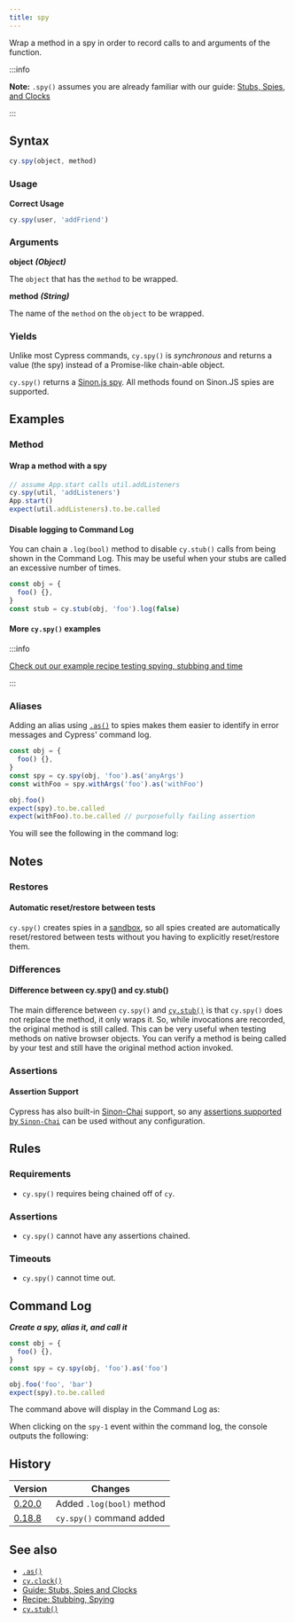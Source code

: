 ```yaml
---
title: spy
---
```


Wrap a method in a spy in order to record calls to and arguments of the
function.

:::info

**Note:** `.spy()` assumes you are already familiar with our guide:
[Stubs, Spies, and Clocks](/guides/guides/stubs-spies-and-clocks)

:::

## Syntax

```javascript
cy.spy(object, method)
```

### Usage

**<Icon name="check-circle" color="green" /> Correct Usage**

```javascript
cy.spy(user, 'addFriend')
```

### Arguments

**<Icon name="angle-right" /> object** **_(Object)_**

The `object` that has the `method` to be wrapped.

**<Icon name="angle-right" /> method** **_(String)_**

The name of the `method` on the `object` to be wrapped.

### Yields [<Icon name="question-circle"/>](/guides/core-concepts/introduction-to-cypress#subject-management)

Unlike most Cypress commands, `cy.spy()` is _synchronous_ and returns a value
(the spy) instead of a Promise-like chain-able object.

`cy.spy()` returns a [Sinon.js spy](https://sinonjs.org/releases/v6.1.5/spies/).
All methods found on Sinon.JS spies are supported.

## Examples

### Method

#### Wrap a method with a spy

```javascript
// assume App.start calls util.addListeners
cy.spy(util, 'addListeners')
App.start()
expect(util.addListeners).to.be.called
```

#### Disable logging to Command Log

You can chain a `.log(bool)` method to disable `cy.stub()` calls from being
shown in the Command Log. This may be useful when your stubs are called an
excessive number of times.

```javascript
const obj = {
  foo() {},
}
const stub = cy.stub(obj, 'foo').log(false)
```

#### More `cy.spy()` examples

:::info

[Check out our example recipe testing spying, stubbing and time](/examples/examples/recipes#stubbing-and-spying)

:::

### Aliases

Adding an alias using [`.as()`](/api/commands/as) to spies makes them easier to
identify in error messages and Cypress' command log.

```javascript
const obj = {
  foo() {},
}
const spy = cy.spy(obj, 'foo').as('anyArgs')
const withFoo = spy.withArgs('foo').as('withFoo')

obj.foo()
expect(spy).to.be.called
expect(withFoo).to.be.called // purposefully failing assertion
```

You will see the following in the command log:

<DocsImage src="/img/api/spy/using-spy-with-alias.png" alt="spies with aliases" ></DocsImage>

## Notes

### Restores

#### Automatic reset/restore between tests

`cy.spy()` creates spies in a
[sandbox](https://sinonjs.org/releases/v6.1.5/sandbox/), so all spies created
are automatically reset/restored between tests without you having to explicitly
reset/restore them.

### Differences

#### Difference between cy.spy() and cy.stub()

The main difference between `cy.spy()` and [`cy.stub()`](/api/commands/stub) is
that `cy.spy()` does not replace the method, it only wraps it. So, while
invocations are recorded, the original method is still called. This can be very
useful when testing methods on native browser objects. You can verify a method
is being called by your test and still have the original method action invoked.

### Assertions

#### Assertion Support

Cypress has also built-in
[Sinon-Chai](/guides/references/bundled-libraries#sinon-chai) support, so any
[assertions supported by `Sinon-Chai`](/guides/references/assertions#sinon-chai)
can be used without any configuration.

## Rules

### Requirements [<Icon name="question-circle"/>](/guides/core-concepts/introduction-to-cypress#chains-of-commands)

- `cy.spy()` requires being chained off of `cy`.

### Assertions [<Icon name="question-circle"/>](/guides/core-concepts/introduction-to-cypress#assertions)

- `cy.spy()` cannot have any assertions chained.

### Timeouts [<Icon name="question-circle"/>](/guides/core-concepts/introduction-to-cypress#timeouts)

- `cy.spy()` cannot time out.

## Command Log

**_Create a spy, alias it, and call it_**

```javascript
const obj = {
  foo() {},
}
const spy = cy.spy(obj, 'foo').as('foo')

obj.foo('foo', 'bar')
expect(spy).to.be.called
```

The command above will display in the Command Log as:

<DocsImage src="/img/api/spy/spying-shows-any-aliases-and-also-any-assertions-made.png" alt="Command Log spy" ></DocsImage>

When clicking on the `spy-1` event within the command log, the console outputs
the following:

<DocsImage src="/img/api/spy/console-shows-spy-arguments-calls-and-the-object-being-spied.png" alt="Console Log spy" ></DocsImage>

## History

| Version                                       | Changes                   |
| --------------------------------------------- | ------------------------- |
| [0.20.0](/guides/references/changelog#0-20.0) | Added `.log(bool)` method |
| [0.18.8](/guides/references/changelog#0-18-8) | `cy.spy()` command added  |

## See also

- [`.as()`](/api/commands/as)
- [`cy.clock()`](/api/commands/clock)
- [Guide: Stubs, Spies and Clocks](/guides/guides/stubs-spies-and-clocks)
- [Recipe: Stubbing, Spying](/examples/examples/recipes#stubbing-and-spying)
- [`cy.stub()`](/api/commands/stub)
